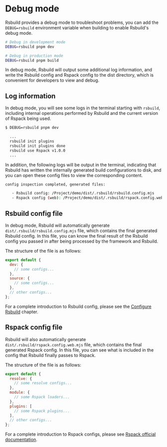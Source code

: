 # Debug mode

Rsbuild provides a debug mode to troubleshoot problems, you can add the `DEBUG=rsbuild` environment variable when building to enable Rsbuild's debug mode.

```bash
# Debug in development mode
DEBUG=rsbuild pnpm dev

# Debug in production mode
DEBUG=rsbuild pnpm build
```

In debug mode, Rsbuild will output some additional log information, and write the Rsbuild config and Rspack config to the dist directory, which is convenient for developers to view and debug.

## Log information

In debug mode, you will see some logs in the terminal starting with `rsbuild`, including internal operations performed by Rsbuild and the current version of Rspack being used.

```bash
$ DEBUG=rsbuild pnpm dev

  ...
  rsbuild init plugins
  rsbuild init plugins done
  rsbuild use Rspack v1.0.0
  ...
```

In addition, the following logs will be output in the terminal, indicating that Rsbuild has written the internally generated build configurations to disk, and you can open these config files to view the corresponding content.

```bash
config inspection completed, generated files:

   - Rsbuild config: /Project/demo/dist/.rsbuild/rsbuild.config.mjs
   - Rspack config (web): /Project/demo/dist/.rsbuild/rspack.config.web.mjs
```

## Rsbuild config file

In debug mode, Rsbuild will automatically generate `dist/.rsbuild/rsbuild.config.mjs` file, which contains the final generated Rsbuild config. In this file, you can know the final result of the Rsbuild config you passed in after being processed by the framework and Rsbuild.

The structure of the file is as follows:

```js title="rsbuild.config.mjs"
export default {
  dev: {
    // some configs...
  },
  source: {
    // some configs...
  },
  // other configs...
};
```

For a complete introduction to Rsbuild config, please see the [Configure Rsbuild](/guide/configuration/rsbuild) chapter.

## Rspack config file

Rsbuild will also automatically generate `dist/.rsbuild/rspack.config.web.mjs` file, which contains the final generated Rspack config. In this file, you can see what is included in the config that Rsbuild finally passes to Rspack.

The structure of the file is as follows:

```js title="rspack.config.web.mjs"
export default {
  resolve: {
    // some resolve configs...
  },
  module: {
    // some Rspack loaders...
  },
  plugins: [
    // some Rspack plugins...
  ],
  // other configs...
};
```

For a complete introduction to Rspack configs, please see [Rspack official documentation](https://rspack.rs/config/).
